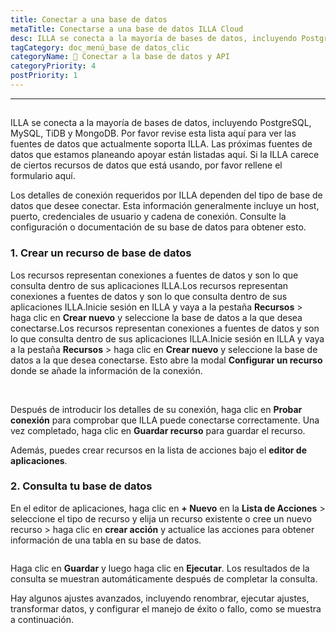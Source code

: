 ```yaml
---
title: Conectar a una base de datos
metaTitle: Conectarse a una base de datos ILLA Cloud
desc: ILLA se conecta a la mayoría de bases de datos, incluyendo PostgreSQL, MySQL, TiDB y MongoDB
tagCategory: doc_menú_base de datos_clic
categoryName: 📲 Conectar a la base de datos y API
categoryPriority: 4
postPriority: 1
---
```


* * *

## <h2 hidden>Conectar a una base de datos</h2>

ILLA se conecta a la mayoría de bases de datos, incluyendo PostgreSQL, MySQL, TiDB y MongoDB. Por favor revise esta lista aquí para ver las fuentes de datos que actualmente soporta ILLA. Las próximas fuentes de datos que estamos planeando apoyar están listadas aquí. Si la ILLA carece de ciertos recursos de datos que está usando, por favor rellene el formulario aquí.

Los detalles de conexión requeridos por ILLA dependen del tipo de base de datos que desee conectar. Esta información generalmente incluye un host, puerto, credenciales de usuario y cadena de conexión. Consulte la configuración o documentación de su base de datos para obtener esto.

### 1.  Crear un recurso de base de datos

Los recursos representan conexiones a fuentes de datos y son lo que consulta dentro de sus aplicaciones ILLA.Los recursos representan conexiones a fuentes de datos y son lo que consulta dentro de sus aplicaciones ILLA.Inicie sesión en ILLA y vaya a la pestaña **Recursos** > haga clic en **Crear nuevo** y seleccione la base de datos a la que desea conectarse.Los recursos representan conexiones a fuentes de datos y son lo que consulta dentro de sus aplicaciones ILLA.Inicie sesión en ILLA y vaya a la pestaña **Recursos** > haga clic en **Crear nuevo** y seleccione la base de datos a la que desea conectarse. Esto abre la modal **Configurar un recurso** donde se añade la información de la conexión.

<img
  src='https://cdn.illacloud.com/official-website/img/docs/connect/connect-database/resources.png'
  alt=""
/>
<img
  src='https://cdn.illacloud.com/official-website/img/docs/connect/connect-database/config.png'
  alt=""
/>

Después de introducir los detalles de su conexión, haga clic en **Probar conexión** para comprobar que ILLA puede conectarse correctamente. Una vez completado, haga clic en **Guardar recurso** para guardar el recurso.

Además, puedes crear recursos en la lista de acciones bajo el **editor de aplicaciones**.

### 2.  Consulta tu base de datos

En el editor de aplicaciones, haga clic en **+ Nuevo** en la **Lista de Acciones** > seleccione el tipo de recurso y elija un recurso existente o cree un nuevo recurso > haga clic en **crear acción** y actualice las acciones para obtener información de una tabla en su base de datos.

<img
  src='https://cdn.illacloud.com/official-website/img/docs/connect/connect-database/action.png'
  alt=""
/>

Haga clic en **Guardar** y luego haga clic en **Ejecutar**. Los resultados de la consulta se muestran automáticamente después de completar la consulta.

Hay algunos ajustes avanzados, incluyendo renombrar, ejecutar ajustes, transformar datos, y configurar el manejo de éxito o fallo, como se muestra a continuación.

<img
  src='https://cdn.illacloud.com/official-website/img/docs/connect/connect-database/run.png'
  alt=""
/>
